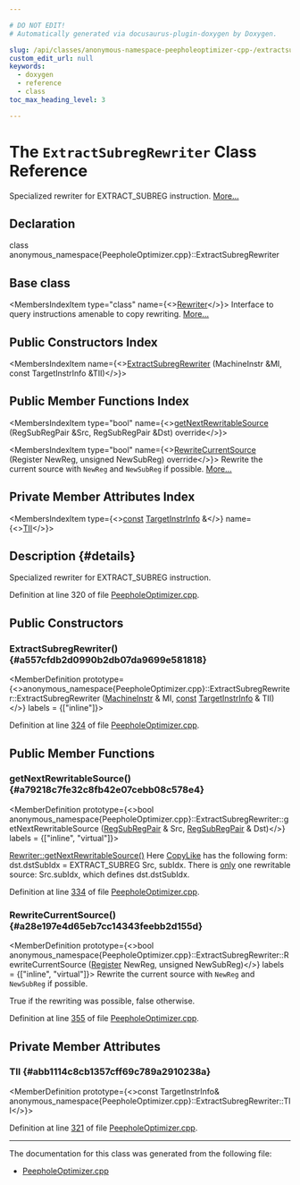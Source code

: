 ```yaml
---

# DO NOT EDIT!
# Automatically generated via docusaurus-plugin-doxygen by Doxygen.

slug: /api/classes/anonymous-namespace-peepholeoptimizer-cpp-/extractsubregrewriter
custom_edit_url: null
keywords:
  - doxygen
  - reference
  - class
toc_max_heading_level: 3

---
```





# The `ExtractSubregRewriter` Class Reference

<DoxygenPage pluginConfig={pluginConfig}>

Specialized rewriter for EXTRACT&#95;SUBREG instruction. <a href="#details">More...</a>

## Declaration

<CodeBlock>class anonymous_namespace{PeepholeOptimizer.cpp}::ExtractSubregRewriter</CodeBlock>

## Base class

<MembersIndex>

<MembersIndexItem
  type="class"
  name={<><a href="/docs/api/classes/anonymous-namespace-peepholeoptimizer-cpp-/rewriter">Rewriter</a></>}>
Interface to query instructions amenable to copy rewriting. <a href="/docs/api/classes/anonymous-namespace-peepholeoptimizer-cpp-/rewriter/#details">More...</a>
</MembersIndexItem>

</MembersIndex>

## Public Constructors Index

<MembersIndex>

<MembersIndexItem
  name={<><a href="#a557cfdb2d0990b2db07da9699e581818">ExtractSubregRewriter</a> (MachineInstr &amp;MI, const TargetInstrInfo &amp;TII)</>}>
</MembersIndexItem>

</MembersIndex>

## Public Member Functions Index

<MembersIndex>

<MembersIndexItem
  type="bool"
  name={<><a href="#a79218c7fe32c8fb42e07cebb08c578e4">getNextRewritableSource</a> (RegSubRegPair &amp;Src, RegSubRegPair &amp;Dst) override</>}>
</MembersIndexItem>

<MembersIndexItem
  type="bool"
  name={<><a href="#a28e197e4d65eb7cc14343feebb2d155d">RewriteCurrentSource</a> (Register NewReg, unsigned NewSubReg) override</>}>
Rewrite the current source with <code>NewReg</code> and <code>NewSubReg</code> if possible. <a href="#a28e197e4d65eb7cc14343feebb2d155d">More...</a>
</MembersIndexItem>

</MembersIndex>

## Private Member Attributes Index

<MembersIndex>

<MembersIndexItem
  type={<><a href="/docs/api/files/lib/lib/target/lib/target/aarch64/aarch64promoteconstant-cpp/#a90f8350fecae261c25be85d38b451bff">const</a> <a href="/docs/api/classes/llvm/targetinstrinfo">TargetInstrInfo</a> &amp;</>}
  name={<><a href="#abb1114c8cb1357cff69c789a2910238a">TII</a></>}>
</MembersIndexItem>

</MembersIndex>

## Description {#details}

Specialized rewriter for EXTRACT&#95;SUBREG instruction.

Definition at line 320 of file <a href="/docs/api/files/lib/lib/codegen/peepholeoptimizer-cpp">PeepholeOptimizer.cpp</a>.

<SectionDefinition>

## Public Constructors

### ExtractSubregRewriter() {#a557cfdb2d0990b2db07da9699e581818}

<MemberDefinition
  prototype={<>anonymous&#95;namespace&#123;PeepholeOptimizer.cpp&#125;::ExtractSubregRewriter::ExtractSubregRewriter (<a href="/docs/api/classes/llvm/machineinstr">MachineInstr</a> &amp; MI, <a href="/docs/api/files/lib/lib/target/lib/target/aarch64/aarch64promoteconstant-cpp/#a90f8350fecae261c25be85d38b451bff">const</a> <a href="/docs/api/classes/llvm/targetinstrinfo">TargetInstrInfo</a> &amp; TII)</>}
  labels = {["inline"]}>

Definition at line <a href="/docs/api/files/lib/lib/codegen/peepholeoptimizer-cpp/#l00324">324</a> of file <a href="/docs/api/files/lib/lib/codegen/peepholeoptimizer-cpp">PeepholeOptimizer.cpp</a>.
</MemberDefinition>

</SectionDefinition>

<SectionDefinition>

## Public Member Functions

### getNextRewritableSource() {#a79218c7fe32c8fb42e07cebb08c578e4}

<MemberDefinition
  prototype={<>bool anonymous&#95;namespace&#123;PeepholeOptimizer.cpp&#125;::ExtractSubregRewriter::getNextRewritableSource (<a href="/docs/api/files/lib/lib/codegen/machinesink-cpp/#a16005492b382a6a76abae848b4af2b83">RegSubRegPair</a> &amp; Src, <a href="/docs/api/files/lib/lib/codegen/machinesink-cpp/#a16005492b382a6a76abae848b4af2b83">RegSubRegPair</a> &amp; Dst)</>}
  labels = {["inline", "virtual"]}>

<SectionUser title="See Also">
<a href="/docs/api/classes/anonymous-namespace-peepholeoptimizer-cpp-/rewriter/#a3fa829354b3f8b782d40175469540cab">Rewriter::getNextRewritableSource()</a> Here <a href="/docs/api/classes/anonymous-namespace-peepholeoptimizer-cpp-/rewriter/#a1ab74e93e550820b697e99a0dc9fdbbd">CopyLike</a> has the following form: dst.dstSubIdx = EXTRACT&#95;SUBREG Src, subIdx. There is <a href="/docs/api/files/lib/lib/analysis/regionprinter-cpp/#a5782a8740ff1e91516b41b3726a3168c">only</a> one rewritable source: Src.subIdx, which defines dst.dstSubIdx.
</SectionUser>

Definition at line <a href="/docs/api/files/lib/lib/codegen/peepholeoptimizer-cpp/#l00334">334</a> of file <a href="/docs/api/files/lib/lib/codegen/peepholeoptimizer-cpp">PeepholeOptimizer.cpp</a>.
</MemberDefinition>

### RewriteCurrentSource() {#a28e197e4d65eb7cc14343feebb2d155d}

<MemberDefinition
  prototype={<>bool anonymous&#95;namespace&#123;PeepholeOptimizer.cpp&#125;::ExtractSubregRewriter::RewriteCurrentSource (<a href="/docs/api/classes/llvm/register">Register</a> NewReg, unsigned NewSubReg)</>}
  labels = {["inline", "virtual"]}>
Rewrite the current source with <code>NewReg</code> and <code>NewSubReg</code> if possible.

<SectionUser title="Returns">
True if the rewriting was possible, false otherwise.
</SectionUser>

Definition at line <a href="/docs/api/files/lib/lib/codegen/peepholeoptimizer-cpp/#l00355">355</a> of file <a href="/docs/api/files/lib/lib/codegen/peepholeoptimizer-cpp">PeepholeOptimizer.cpp</a>.
</MemberDefinition>

</SectionDefinition>

<SectionDefinition>

## Private Member Attributes

### TII {#abb1114c8cb1357cff69c789a2910238a}

<MemberDefinition
  prototype={<>const TargetInstrInfo&amp; anonymous&#95;namespace&#123;PeepholeOptimizer.cpp&#125;::ExtractSubregRewriter::TII</>}>

Definition at line <a href="/docs/api/files/lib/lib/codegen/peepholeoptimizer-cpp/#l00321">321</a> of file <a href="/docs/api/files/lib/lib/codegen/peepholeoptimizer-cpp">PeepholeOptimizer.cpp</a>.
</MemberDefinition>

</SectionDefinition>

<hr/>

The documentation for this class was generated from the following file:

<ul>
<li><a href="/docs/api/files/lib/lib/codegen/peepholeoptimizer-cpp">PeepholeOptimizer.cpp</a></li>
</ul>

</DoxygenPage>
